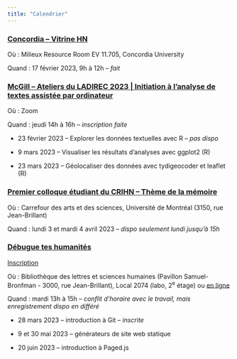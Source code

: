 ```yaml
---
title: "Calendrier"
---
```


### [Concordia -- Vitrine HN](https://www.crihn.org/nouvelles/2022/12/08/vitrine-hn-dh-showcase-2023/)

Où : Milieux Resource Room EV 11.705, Concordia University

Quand : 17 février 2023, 9h à 12h [-- *fait*]{.text-success}

### [McGill -- Ateliers du LADIREC 2023 \| Initiation à l'analyse de textes assistée par ordinateur](https://www.mcgill.ca/centre-montreal/fr/ateliers-ladirec-hiver-2023)

Où : Zoom

Quand : jeudi 14h à 16h [-- *inscription faite*]{.text-info}

-   23 février 2023 -- Explorer les données textuelles avec R [-- *pas dispo*]{.text-danger}

-   9 mars 2023 -- Visualiser les résultats d'analyses avec ggplot2 (R)

-   23 mars 2023 -- Géolocaliser des données avec tydigeocoder et leaflet (R)

### [Premier colloque étudiant du CRIHN -- Thème de la mémoire](https://www.crihn.org/nouvelles/2023/02/22/1er-colloque-etudiants-du-crihn/)

Où : Carrefour des arts et des sciences, Université de Montréal (3150, rue Jean-Brillant)

Quand : lundi 3 et mardi 4 avril 2023 [-- *dispo seulement lundi jusqu'à 15h*]{.text-warning}

### [Débugue tes humanités](https://debugue.ecrituresnumeriques.ca/)

[Inscription](https://bib.umontreal.ca/formations/calendrier?cid=7690&t=g&cal=7690&q=d%C3%A9bugue)

Où : Bibliothèque des lettres et sciences humaines (Pavillon Samuel-Bronfman - 3000, rue Jean-Brillant), Local 2074 (labo, 2^e^ étage) ou [en ligne](https://meet.jit.si/DebugHumanitesCRCEN-BLS)

Quand : mardi 13h à 15h [-- *conflit d'horaire avec le travail, mais enregistrement dispo en différé*]{.text-warning}

-   28 mars 2023 -- introduction à Git [-- *inscrite*]{.text-info}

-   9 et 30 mai 2023 -- générateurs de site web statique

-   20 juin 2023 -- introduction à Paged.js
